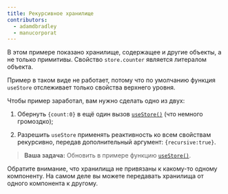 ```yaml
---
title: Рекурсивное хранилище
contributors:
  - adamdbradley
  - manucorporat
---
```


В этом примере показано хранилище, содержащее и другие объекты, а не только примитивы. Свойство `store.counter` является литералом объекта.

Пример в таком виде не работает, потому что по умолчанию функция `useStore` отслеживает только свойства верхнего уровня.

Чтобы пример заработал, вам нужно сделать одно из двух:

1. Обернуть `{count:0}` в ещё один вызов [`useStore()`](/docs/components/state/index.mdx#usestore) (что немного громоздко);

1. Разрешить `useStore` применять реактивность ко всем свойствам рекурсивно, передав дополнительный аргумент: `{recursive:true}`.

> **Ваша задача:** Обновить в примере функцию [`useStore()`](/docs/components/state/index.mdx#usestore).

Обратите внимание, что хранилища не привязаны к какому-то одному компоненту. На самом деле вы можете передавать хранилища от одного компонента к другому.
